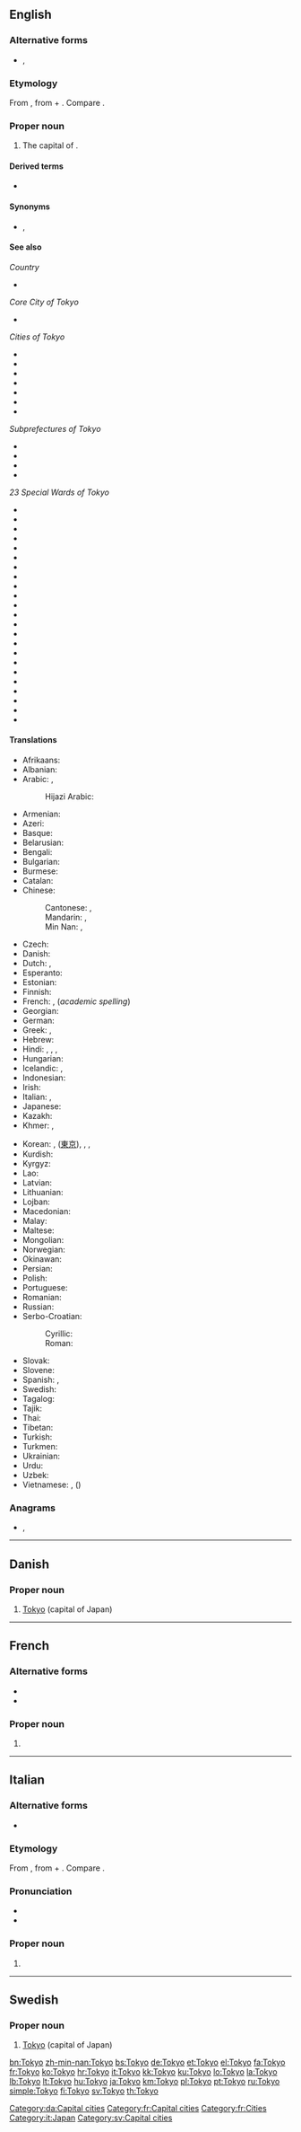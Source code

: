 {{also|tokyō|tōkyo|tōkyō|Tōkyō}}
==English==
{{wikipedia}}

===Alternative forms===
* {{l|en|Tōkyō}}, {{l|en|Tôkyô}}

===Etymology===
From {{etyl|ja|en}} {{m|ja|東京|tr=とうきょう, Tōkyō|lit=Eastern capital}}, from {{etyl|ltc|en}} {{m|ltc|東|tr=tung||east}} + {{m|ltc|京|tr=kjæng||capital}}. Compare {{etyl|cmn|-}} {{m|cmn|东京|tr=Dōngjīng}}.

===Proper noun===
{{en-proper noun}}

# The capital of {{l|en|Japan}}.

====Derived terms====
* {{l|en|Tokyoite}}

====Synonyms====
* {{l|en|Edo}}, {{l|en|Yedo}} {{qualifier|spellings of its former name}}

====See also====
{{top2}}
''Country''
* {{l|en|Japan}}
''Core City of Tokyo''
* {{l|en|Hachiōji}}
''Cities of Tokyo''
* {{l|en|Fuchū}}
* {{l|en|Hino}}
* {{l|en|Inagi}}
* {{l|en|Kiyose}}
* {{l|en|Mitaka}}
* {{l|en|Musashino}}
* {{l|en|Tachikawa}}
''Subprefectures of Tokyo''
* {{l|en|Hachijō}}
* {{l|en|Miyake}}
* {{l|en|Ogasawara}}
* {{l|en|Ōshima}}
{{mid2}}
''23 Special Wards of Tokyo''
* {{l|en|Adachi}}
* {{l|en|Arakawa}}
* {{l|en|Bunkyō}}
* {{l|en|Chiyoda}}
* {{l|en|Chūō}}
* {{l|en|Edogawa}}
* {{l|en|Itabashi}}
* {{l|en|Katsushika}}
* {{l|en|Kita}}
* {{l|en|Kōtō}}
* {{l|en|Meguro}}
* {{l|en|Minato}}
* {{l|en|Nakano}}
* {{l|en|Nerima}}
* {{l|en|Ōta}}
* {{l|en|Setagaya}}
* {{l|en|Shibuya}}
* {{l|en|Shinagawa}}
* {{l|en|Shinjuku}}
* {{l|en|Suginami}}
* {{l|en|Sumida}}
* {{l|en|Taitō}}
* {{l|en|Toshima}}
{{bottom}}

====Translations====
{{trans-top|capital of Japan}}
* Afrikaans: {{t|af|Tokio}}
* Albanian: {{t|sq|Tokio}}
* Arabic: {{t|ar|طُوكْيُو|m}}, {{t|ar|تُوكْيُو|m}}
*: Hijazi Arabic: {{t|acw|طوكيو|tr=ṭōkyō|sc=Arab}}
* Armenian: {{t|hy|Տոկիո}}
* Azeri: {{t+|az|Tokio}}
* Basque: {{t+|eu|Tokio}}
* Belarusian: {{t|be|Токіё|m|tr=Tókijo}}
* Bengali: {{t+|bn|টোকিও|tr=ţoki'o|sc=Beng}}
* Bulgarian: {{t|bg|Токио|m|tr=Tókio}}
* Burmese: {{t|my|တိုကျို|tr=tokyo|sc=Mymr}}
* Catalan: {{t|ca|Tòquio|m}}
* Chinese:
*: Cantonese: {{t|yue|東京|sc=Hani}}, {{t|yue|东京|tr=dung1ging1|sc=Hani}}
*: Mandarin: {{t|cmn|東京|sc=Hani}}, {{t+|cmn|东京|tr=Dōngjīng|sc=Hani}}
*: Min Nan: {{t+|nan|東京|sc=Hani}}, {{t+|nan|东京|tr=Tang-kiaⁿ|sc=Hani}}
* Czech: {{t+|cs|Tokio|n}}
* Danish: {{t|da|Tokyo}}
* Dutch: {{t+|nl|Tokio}}, {{t|nl|Tokyo}}
* Esperanto: {{t|eo|Tokio}}
* Estonian: {{t+|et|Tokyo}}
* Finnish: {{t+|fi|Tokio}}
* French: {{t+|fr|Tokyo|m}}, (''academic spelling'') {{t+|fr|Tōkyō|m}}
* Georgian: {{t|ka|ტოკიო}}
* German: {{t+|de|Tokio|n}}
* Greek: {{t+|el|Τόκιο|n}}, {{t+|el|Τόκυο|n}}
* Hebrew: {{t|he|טוקיו|tr=toqyo|sc=Hebr}}
* Hindi: {{t|hi|टोक्यो|tr=ṭokyo}}, {{t|hi|टोकियो|tr=ṭokiyo}}, {{t|hi|तोक्यो|tr=tokyo}}, {{t|hi|तोकियो|tr=tokiyo}}
* Hungarian: {{t+|hu|Tokió}}
* Icelandic: {{t|is|Tókýó}}, {{t|is|Tókíó}}
* Indonesian: {{t|id|Tokyo}}
* Irish: {{t|ga|Tóiceo}}
* Italian: {{t+|it|Tokyo|f}}, {{t|it|Tokio|f}}
* Japanese: {{t+|ja|東京|tr=とうきょう, Tōkyō}}
* Kazakh: {{t|kk|Токио|tr=Tokïo|sc=Cyrl}}
* Khmer: {{t+|km|តូក្យូ|tr=togyo|sc=Khmr}}, {{t|km|ទីក្រុងតូក្យូ|tr=dtī grong togyo|sc=Khmr}}
{{trans-mid}}
* Korean: {{t+|ko|도쿄|tr=Dokyo|sc=Hang}}, {{t+|ko|동경|tr=Donggyeong|sc=Hang}} ([[東京]]), {{t+|ko|토쿄|tr=Tokyo|sc=Hang}}, {{t|ko|토오쿄오|tr=Tookyoo|sc=Hang}}, {{t|ko|토우쿄우|tr=Toukyou|sc=Hang}}
* Kurdish: {{t+|ku|Tokyo}}
* Kyrgyz: {{t|ky|Токио|tr=Tokio|sc=Cyrl}}
* Lao: {{t|lo|ໂຕກຽວ|tr=tō kiau|sc=Laoo}}
* Latvian: {{t|lv|Tokija|f}}
* Lithuanian: {{t+|lt|Tokijas|m}}
* Lojban: {{t|jbo|tokios.}}
* Macedonian: {{t|mk|Токио|m|tr=Tókio}}
* Malay: {{t|ms|Tokyo}}
* Maltese: {{t|mt|Tokjo}}
* Mongolian: {{t|mn|Токио|tr=Tokio|sc=Cyrl}}
* Norwegian: {{t|no|Tokyo}}
* Okinawan: {{t|ryu|東京|tr=とーちょー, Toochoo}}
* Persian: {{t+|fa|توکیو|tr=Tokyo|sc=fa-Arab}}
* Polish: {{t+|pl|Tokio|n}}
* Portuguese: {{t|pt|Tóquio|f}}
* Romanian: {{t+|ro|Tokio}}
* Russian: {{t+|ru|То́кио|m}}
* Serbo-Croatian:
*: Cyrillic: {{t|sh|То̏кио|m|sc=Cyrl}}
*: Roman: {{t+|sh|Tȍkio|m}}
* Slovak: {{t|sk|Tokio|n}}
* Slovene: {{t+|sl|Tokio|m}}
* Spanish: {{t+|es|Tokio|m}}, {{qualifier|rare}} {{t|es|Tokyo|m}}
* Swedish: {{t+|sv|Tokyo}}
* Tagalog: {{t|tl|Tokyo}}
* Tajik: {{t|tg|Токио|tr=Tokio|sc=Cyrl}}
* Thai: {{t+|th|โตเกียว|tr=tōgieow}}
* Tibetan: {{t|bo|ཐོ་ཁེ་ཡོ།|sc=Tibt|tr=tho khe yo}}
* Turkish: {{t|tr|Tokyo}}
* Turkmen: {{t|tk|Tokio}}
* Ukrainian: {{t+|uk|Токіо|m|tr=Tókio}}
* Urdu: {{t|ur|ٹوکیو|tr=ṭokiyo|sc=fa-Arab}}
* Uzbek: {{t|uz|Tokio}}
* Vietnamese: {{t|vi|Tokyo}}, {{t|vi|Đông Kinh Đô}} ({{t|vi|東京都|sc=Hani}})
{{trans-bottom}}

===Anagrams===
* {{l|en|Kyoto}}, {{l|en|Kyōto}}

{{topics|en|Cities in Japan|Capital cities|Tokyo}}

----

==Danish==
{{wikipedia|lang=da}}

===Proper noun===
{{head|da|proper noun}}

# [[#English|Tokyo]] (capital of Japan)

[[Category:da:Capital cities]]

----

==French==
{{wikipedia|lang=fr}}

===Alternative forms===
* {{l|fr|Tōkyō}}
* {{l|fr|Tôkyô}}

===Proper noun===
{{fr-proper noun|m}}

# {{l|en|Tokyo}}

[[Category:fr:Capital cities]]
[[Category:fr:Cities]]

----

==Italian==
{{wikipedia|lang=it}}

===Alternative forms===
* {{l|it|Tokio}}

===Etymology===
From {{etyl|ja|it}} {{m|ja|東京|tr=とうきょう, Tōkyō|lit=Eastern capital}}, from {{etyl|ltc|it}} {{m|ltc|東|tr=tung||east}} + {{m|ltc|京|tr=kjæng||capital}}. Compare {{etyl|cmn|-}} {{m|cmn|东京|tr=Dōngjīng}}.

===Pronunciation===
* {{IPA|/ˈtɔ.kjo/|[ˈt̪ɔːk̟jo]|lang=it}}
* {{hyphenation|Tò|kyo|lang=it}}

===Proper noun===
{{it-proper noun|f}}

# {{place|it|capital city|c/Japan|t1=Tokyo}}

[[Category:it:Japan]]

----

==Swedish==
{{wikipedia|lang=sv}}

===Proper noun===
{{head|sv|proper noun}}

# [[#English|Tokyo]] (capital of Japan)

[[Category:sv:Capital cities]]

[[bn:Tokyo]]
[[zh-min-nan:Tokyo]]
[[bs:Tokyo]]
[[de:Tokyo]]
[[et:Tokyo]]
[[el:Tokyo]]
[[fa:Tokyo]]
[[fr:Tokyo]]
[[ko:Tokyo]]
[[hr:Tokyo]]
[[it:Tokyo]]
[[kk:Tokyo]]
[[ku:Tokyo]]
[[lo:Tokyo]]
[[la:Tokyo]]
[[lb:Tokyo]]
[[lt:Tokyo]]
[[hu:Tokyo]]
[[ja:Tokyo]]
[[km:Tokyo]]
[[pl:Tokyo]]
[[pt:Tokyo]]
[[ru:Tokyo]]
[[simple:Tokyo]]
[[fi:Tokyo]]
[[sv:Tokyo]]
[[th:Tokyo]]